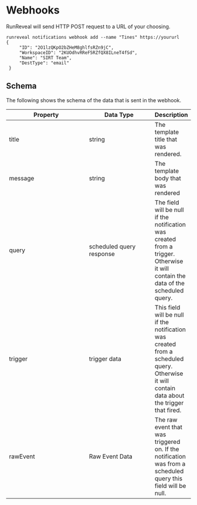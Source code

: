 # Webhooks

RunReveal will send HTTP POST request to a URL of your choosing.&#x20;

```
runreveal notifications webhook add --name "Tines" https://yoururl
{
     "ID": "2O1lzQKpO2bZHeM8ghlfsRZn9jC",
     "WorkspaceID": "2KUOdhvRReF5RZfQX8ILneT4fSd",
     "Name": "SIRT Team",
     "DestType": "email"
 }
```

## Schema

The following shows the schema of the data that is sent in the webhook.

<table><thead><tr><th width="203.33333333333331">Property</th><th width="164">Data Type</th><th>Description</th></tr></thead><tbody><tr><td>title</td><td>string</td><td>The template title that was rendered.</td></tr><tr><td>message</td><td>string</td><td>The template body that was rendered</td></tr><tr><td>query</td><td>scheduled query response</td><td>The field will be null if the notification was created from a trigger. Otherwise it will contain the data of the scheduled query.</td></tr><tr><td>trigger</td><td>trigger data</td><td>This field will be null if the notification was created from a scheduled query. Otherwise it will contain data about the trigger that fired.</td></tr><tr><td>rawEvent</td><td>Raw Event Data</td><td>The raw event that was triggered on. If the notification was from a scheduled query this field will be null.</td></tr></tbody></table>